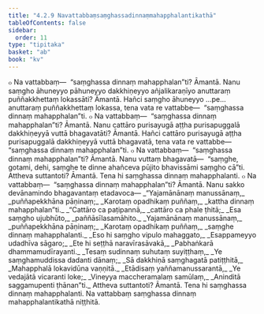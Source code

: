 ```yaml
---
title: "4.2.9 Navattabbaṃsaṃghassadinnaṃmahapphalantikathā"
tableOfContents: false
sidebar:
  order: 11
type: "tipitaka"
basket: "ab"
book: "kv"
---
```



<DynamicBreadcrumb />

<Division number="797" book="kv">

<Paragraph number="2484" book="kv">
๐ Na vattabbaṃ—  “saṃghassa dinnaṃ mahapphalan”ti? Āmantā. Nanu saṃgho āhuneyyo pāhuneyyo dakkhiṇeyyo añjalikaraṇīyo anuttaraṃ puññakkhettaṃ lokassāti? Āmantā. Hañci saṃgho āhuneyyo …pe…  anuttaraṃ puññakkhettaṃ lokassa, tena vata re vattabbe—  “saṃghassa dinnaṃ mahapphalan”ti.
</Paragraph>

<Paragraph number="2485" book="kv">
๐ Na vattabbaṃ—  “saṃghassa dinnaṃ mahapphalan”ti? Āmantā. Nanu cattāro purisayugā aṭṭha purisapuggalā dakkhiṇeyyā vuttā bhagavatāti? Āmantā. Hañci cattāro purisayugā aṭṭha purisapuggalā dakkhiṇeyyā vuttā bhagavatā, tena vata re vattabbe—  “saṃghassa dinnaṃ mahapphalan”ti.
</Paragraph>

</Division>
<Division number="798" book="kv">

<Paragraph number="2486" book="kv">
๐ Na vattabbaṃ—  “saṃghassa dinnaṃ mahapphalan”ti? Āmantā. Nanu vuttaṃ bhagavatā—  “saṃghe, gotami, dehi, saṃghe te dinne ahañceva pūjito bhavissāmi saṃgho cā”ti. Attheva suttantoti? Āmantā. Tena hi saṃghassa dinnaṃ mahapphalanti.
</Paragraph>

<Paragraph number="2487" book="kv">
๐ Na vattabbaṃ—  “saṃghassa dinnaṃ mahapphalan”ti? Āmantā. Nanu sakko devānamindo bhagavantaṃ etadavoca—
</Paragraph>

<Paragraph number="2488" type="verses" book="kv">
_“Yajamānānaṃ manussānaṃ,_  
_puññapekkhāna pāṇinaṃ;_  
_Karotaṃ opadhikaṃ puññaṃ,_  
_kattha dinnaṃ mahapphalan”ti._  

</Paragraph>

<Paragraph number="2489" type="verses" book="kv">
_“Cattāro ca paṭipannā,_  
_cattāro ca phale ṭhitā;_  
_Esa saṃgho ujubhūto,_  
_paññāsīlasamāhito._  

</Paragraph>

<Paragraph number="2490" type="verses" book="kv">
_Yajamānānaṃ manussānaṃ,_  
_puññapekkhāna pāṇinaṃ;_  
_Karotaṃ opadhikaṃ puññaṃ,_  
_saṃghe dinnaṃ mahapphalanti._  

</Paragraph>

<Paragraph number="2491" type="verses" book="kv">
_Eso hi saṃgho vipulo mahaggato,_  
_Esappameyyo udadhīva sāgaro;_  
_Ete hi seṭṭhā naravīrasāvakā,_  
_Pabhaṅkarā dhammamudīrayanti._  

</Paragraph>

<Paragraph number="2492" type="verses" book="kv">
_Tesaṃ sudinnaṃ suhutaṃ suyiṭṭhaṃ,_  
_Ye saṃghamuddissa dadanti dānaṃ;_  
_Sā dakkhiṇā saṃghagatā patiṭṭhitā,_  
_Mahapphalā lokavidūna vaṇṇitā._  

</Paragraph>

<Paragraph number="2493" type="verses" book="kv">
_Etādisaṃ yaññamanussarantā,_  
_Ye vedajātā vicaranti loke;_  
_Vineyya maccheramalaṃ samūlaṃ,_  
_Aninditā saggamupenti ṭhānan”ti._  

</Paragraph>

<Paragraph number="2494" book="kv">
Attheva suttantoti? Āmantā. Tena hi saṃghassa dinnaṃ mahapphalanti.

</Paragraph>
</Division>

<Paragraph number="2495" type="center" book="kv">
Na vattabbaṃ saṃghassa dinnaṃ mahapphalantikathā niṭṭhitā.
</Paragraph>